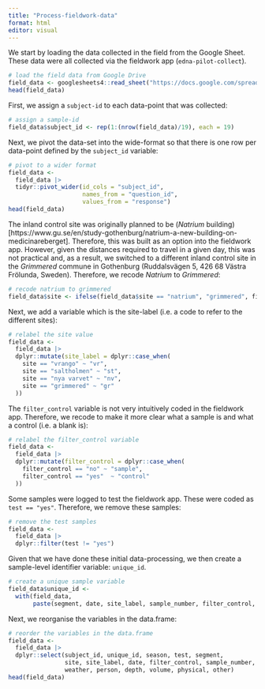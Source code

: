 ```yaml
---
title: "Process-fieldwork-data"
format: html
editor: visual
---
```


We start by loading the data collected in the field from the Google Sheet. These data were all collected via the fieldwork app (`edna-pilot-collect`).

```r
# load the field data from Google Drive
field_data <- googlesheets4::read_sheet("https://docs.google.com/spreadsheets/d/1fJuy4kHUN6CYKzhboMhRq4J_STO3BhGRMCNWwQ5jtkc/edit?usp=sharing")
head(field_data)
```

First, we assign a `subject-id` to each data-point that was collected:

```r
# assign a sample-id
field_data$subject_id <- rep(1:(nrow(field_data)/19), each = 19)
```

Next, we pivot the data-set into the wide-format so that there is one row per data-point defined by the `subject_id` variable:

```r
# pivot to a wider format
field_data <-
  field_data |>
  tidyr::pivot_wider(id_cols = "subject_id",
                     names_from = "question_id",
                     values_from = "response")
head(field_data)
```

The inland control site was originally planned to be (*Natrium* building)[https://www.gu.se/en/study-gothenburg/natrium-a-new-building-on-medicinareberget]. Therefore, this was built as an option into the fieldwork app. However, given the distances required to travel in a given day, this was not practical and, as a result, we switched to a different inland control site in the *Grimmered* commune in Gothenburg (Ruddalsvägen 5, 426 68 Västra Frölunda, Sweden). Therefore, we recode *Natrium* to *Grimmered*:

```r
# recode natrium to grimmered
field_data$site <- ifelse(field_data$site == "natrium", "grimmered", field_data$site)
```

Next, we add a variable which is the site-label (i.e. a code to refer to the different sites):

```r
# relabel the site value
field_data <-
  field_data |>
  dplyr::mutate(site_label = dplyr::case_when(
    site == "vrango" ~ "vr",
    site == "saltholmen" ~ "st",
    site == "nya varvet" ~ "nv",
    site == "grimmered" ~ "gr"
  ))
```

The `filter_control` variable is not very intuitively coded in the fieldwork app. Therefore, we recode to make it more clear what a sample is and what a control (i.e. a blank is):

```r
# relabel the filter_control variable
field_data <-
  field_data |>
  dplyr::mutate(filter_control = dplyr::case_when(
    filter_control == "no" ~ "sample",
    filter_control == "yes"  ~ "control"
  ))
```

Some samples were logged to test the fieldwork app. These were coded as `test == "yes"`. Therefore, we remove these samples:

```r
# remove the test samples
field_data <-
  field_data |>
  dplyr::filter(test != "yes")
```

Given that we have done these initial data-processing, we then create a sample-level identifier variable: `unique_id`.

```r
# create a unique sample variable
field_data$unique_id <-
  with(field_data,
       paste(segment, date, site_label, sample_number, filter_control, sep = "_"))
```

Next, we reorganise the variables in the data.frame:

```r
# reorder the variables in the data.frame
field_data <-
  field_data |>
  dplyr::select(subject_id, unique_id, season, test, segment,
                site, site_label, date, filter_control, sample_number, time, lat, lon,
                weather, person, depth, volume, physical, other)
head(field_data)
```





